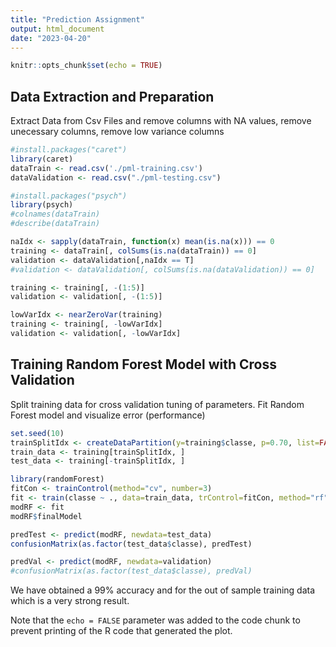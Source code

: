 ```yaml
---
title: "Prediction Assignment"
output: html_document
date: "2023-04-20"
---
```


```r
knitr::opts_chunk$set(echo = TRUE)
```

## Data Extraction and Preparation

Extract Data from Csv Files and remove columns with NA values, remove unecessary columns, remove low variance columns
```r
#install.packages("caret")
library(caret)
dataTrain <- read.csv('./pml-training.csv')
dataValidation <- read.csv("./pml-testing.csv")

#install.packages("psych")
library(psych)
#colnames(dataTrain)
#describe(dataTrain)

naIdx <- sapply(dataTrain, function(x) mean(is.na(x))) == 0
training <- dataTrain[, colSums(is.na(dataTrain)) == 0] 
validation <- dataValidation[,naIdx == T]
#validation <- dataValidation[, colSums(is.na(dataValidation)) == 0] 

training <- training[, -(1:5)]
validation <- validation[, -(1:5)]

lowVarIdx <- nearZeroVar(training)
training <- training[, -lowVarIdx]
validation <- validation[, -lowVarIdx]
```
## Training Random Forest Model with Cross Validation

Split training data for cross validation tuning of parameters. Fit Random Forest model and visualize error (performance)
```r
set.seed(10)
trainSplitIdx <- createDataPartition(y=training$classe, p=0.70, list=FALSE)
train_data <- training[trainSplitIdx, ]
test_data <- training[-trainSplitIdx, ]

library(randomForest)
fitCon <- trainControl(method="cv", number=3)
fit <- train(classe ~ ., data=train_data, trControl=fitCon, method="rf",ntree=90)
modRF <- fit
modRF$finalModel

predTest <- predict(modRF, newdata=test_data)
confusionMatrix(as.factor(test_data$classe), predTest)

predVal <- predict(modRF, newdata=validation)
#confusionMatrix(as.factor(test_data$classe), predVal)
```

We have obtained a 99% accuracy and for the out of sample training data which is a very strong result. 


Note that the `echo = FALSE` parameter was added to the code chunk to prevent printing of the R code that generated the plot.
